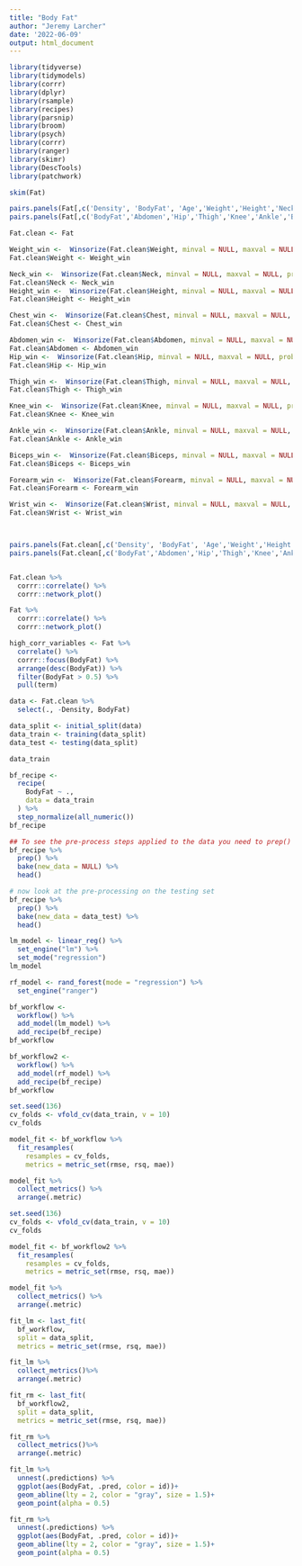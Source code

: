 ---
title: "Body Fat"
author: "Jeremy Larcher"
date: '2022-06-09'
output: html_document
---

```{r Loading Packages}
library(tidyverse)
library(tidymodels)
library(corrr)
library(dplyr)
library(rsample)
library(recipes)
library(parsnip)
library(broom)
library(psych)
library(corrr)
library(ranger)
library(skimr)
library(DescTools)
library(patchwork)

```

```{r EDA & Cleaning}

skim(Fat)

pairs.panels(Fat[,c('Density', 'BodyFat', 'Age','Weight','Height','Neck','Chest')]) 
pairs.panels(Fat[,c('BodyFat','Abdomen','Hip','Thigh','Knee','Ankle','Biceps','Forearm','Wrist')]) ## all variables seen to have some degree of outliers

Fat.clean <- Fat

Weight_win <-  Winsorize(Fat.clean$Weight, minval = NULL, maxval = NULL, probs = c(0.04,0.96), na.rm = FALSE, type =1)
Fat.clean$Weight <- Weight_win

Neck_win <-  Winsorize(Fat.clean$Neck, minval = NULL, maxval = NULL, probs = c(0.04,0.96), na.rm = FALSE, type =1)
Fat.clean$Neck <- Neck_win
Height_win <-  Winsorize(Fat.clean$Height, minval = NULL, maxval = NULL, probs = c(0.04,0.96), na.rm = FALSE, type =1)
Fat.clean$Height <- Height_win 

Chest_win <-  Winsorize(Fat.clean$Chest, minval = NULL, maxval = NULL, probs = c(0.04,0.96), na.rm = FALSE, type =1)
Fat.clean$Chest <- Chest_win 

Abdomen_win <-  Winsorize(Fat.clean$Abdomen, minval = NULL, maxval = NULL, probs = c(0.04,0.96), na.rm = FALSE, type =1)
Fat.clean$Abdomen <- Abdomen_win 
Hip_win <-  Winsorize(Fat.clean$Hip, minval = NULL, maxval = NULL, probs = c(0.04,0.96), na.rm = FALSE, type =1)
Fat.clean$Hip <- Hip_win 

Thigh_win <-  Winsorize(Fat.clean$Thigh, minval = NULL, maxval = NULL, probs = c(0.04,0.96), na.rm = FALSE, type =1)
Fat.clean$Thigh <- Thigh_win 

Knee_win <-  Winsorize(Fat.clean$Knee, minval = NULL, maxval = NULL, probs = c(0.04,0.96), na.rm = FALSE, type =1)
Fat.clean$Knee <- Knee_win

Ankle_win <-  Winsorize(Fat.clean$Ankle, minval = NULL, maxval = NULL, probs = c(0.04,0.96), na.rm = FALSE, type =1)
Fat.clean$Ankle <- Ankle_win

Biceps_win <-  Winsorize(Fat.clean$Biceps, minval = NULL, maxval = NULL, probs = c(0.04,0.96), na.rm = FALSE, type =1)
Fat.clean$Biceps <- Biceps_win 

Forearm_win <-  Winsorize(Fat.clean$Forearm, minval = NULL, maxval = NULL, probs = c(0.04,0.96), na.rm = FALSE, type =1)
Fat.clean$Forearm <- Forearm_win 

Wrist_win <-  Winsorize(Fat.clean$Wrist, minval = NULL, maxval = NULL, probs = c(0.04,0.96), na.rm = FALSE, type =1)
Fat.clean$Wrist <- Wrist_win



pairs.panels(Fat.clean[,c('Density', 'BodyFat', 'Age','Weight','Height','Neck','Chest')]) 
pairs.panels(Fat.clean[,c('BodyFat','Abdomen','Hip','Thigh','Knee','Ankle','Biceps','Forearm','Wrist')]) ## all variables seen to have some degree of outliers


Fat.clean %>% 
  corrr::correlate() %>% 
  corrr::network_plot()

Fat %>% 
  corrr::correlate() %>% 
  corrr::network_plot()

high_corr_variables <- Fat %>% 
  correlate() %>% 
  corrr::focus(BodyFat) %>% 
  arrange(desc(BodyFat)) %>% 
  filter(BodyFat > 0.5) %>% 
  pull(term)

data <- Fat.clean %>% 
  select(., -Density, BodyFat)


```

```{r Splitting Data}

data_split <- initial_split(data)
data_train <- training(data_split)
data_test <- testing(data_split)

data_train
```

```{r Recipe}
bf_recipe <- 
  recipe(
    BodyFat ~ .,
    data = data_train
  ) %>%
  step_normalize(all_numeric())
bf_recipe

## To see the pre-process steps applied to the data you need to prep() the recipe and then bake() it
bf_recipe %>% 
  prep() %>% 
  bake(new_data = NULL) %>% 
  head()

# now look at the pre-processing on the testing set
bf_recipe %>% 
  prep() %>% 
  bake(new_data = data_test) %>% 
  head()
```

```{r Linear Model}
lm_model <- linear_reg() %>% 
  set_engine("lm") %>%
  set_mode("regression")
lm_model
```

```{r RF Model}
rf_model <- rand_forest(mode = "regression") %>% 
  set_engine("ranger")

```

```{r Workflow}
bf_workflow <-
  workflow() %>%
  add_model(lm_model) %>%
  add_recipe(bf_recipe) 
bf_workflow
```

```{r Workflow 2}
bf_workflow2 <-
  workflow() %>%
  add_model(rf_model) %>%
  add_recipe(bf_recipe) 
bf_workflow
```


```{r Cross Validation lm}
set.seed(136)
cv_folds <- vfold_cv(data_train, v = 10) 
cv_folds

model_fit <- bf_workflow %>% 
  fit_resamples(
    resamples = cv_folds,
    metrics = metric_set(rmse, rsq, mae))

model_fit %>% 
  collect_metrics() %>% 
  arrange(.metric)
```

```{r Cross Validation rf}
set.seed(136)
cv_folds <- vfold_cv(data_train, v = 10) 
cv_folds

model_fit <- bf_workflow2 %>% 
  fit_resamples(
    resamples = cv_folds,
    metrics = metric_set(rmse, rsq, mae))

model_fit %>% 
  collect_metrics() %>% 
  arrange(.metric)
```


```{r Fitting Folds lm}
fit_lm <- last_fit(
  bf_workflow, 
  split = data_split,
  metrics = metric_set(rmse, rsq, mae))

fit_lm %>% 
  collect_metrics()%>% 
  arrange(.metric)
```

```{r Fitting Folds rf}
fit_rm <- last_fit(
  bf_workflow2, 
  split = data_split,
  metrics = metric_set(rmse, rsq, mae))

fit_rm %>% 
  collect_metrics()%>% 
  arrange(.metric)
```

```{r Plotting Models}
fit_lm %>% 
  unnest(.predictions) %>% 
  ggplot(aes(BodyFat, .pred, color = id))+
  geom_abline(lty = 2, color = "gray", size = 1.5)+
  geom_point(alpha = 0.5)

fit_rm %>% 
  unnest(.predictions) %>% 
  ggplot(aes(BodyFat, .pred, color = id))+
  geom_abline(lty = 2, color = "gray", size = 1.5)+
  geom_point(alpha = 0.5)
```

